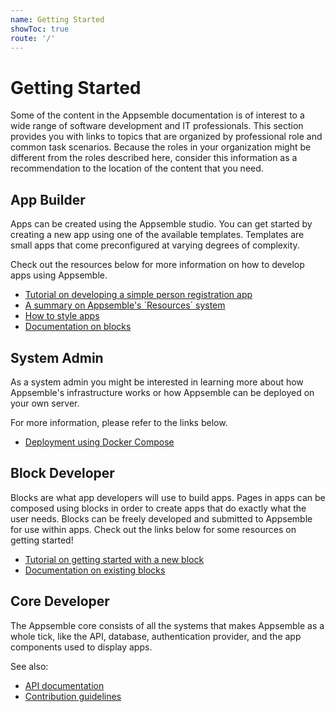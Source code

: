 ```yaml
---
name: Getting Started
showToc: true
route: '/'
---
```


# Getting Started

Some of the content in the Appsemble documentation is of interest to a wide range of software
development and IT professionals. This section provides you with links to topics that are organized
by professional role and common task scenarios. Because the roles in your organization might be
different from the roles described here, consider this information as a recommendation to the
location of the content that you need.

## App Builder

Apps can be created using the Appsemble studio. You can get started by creating a new app using one
of the available templates. Templates are small apps that come preconfigured at varying degrees of
complexity.

Check out the resources below for more information on how to develop apps using Appsemble.

- [Tutorial on developing a simple person registration app](app-development)
- [A summary on Appsemble's ´Resources´ system](appsemble-resources)
- [How to style apps](theming)
- [Documentation on blocks](blocks)

## System Admin

As a system admin you might be interested in learning more about how Appsemble's infrastructure
works or how Appsemble can be deployed on your own server.

For more information, please refer to the links below.

- [Deployment using Docker Compose](deployment-using-docker-compose)

## Block Developer

Blocks are what app developers will use to build apps. Pages in apps can be composed using blocks in
order to create apps that do exactly what the user needs. Blocks can be freely developed and
submitted to Appsemble for use within apps. Check out the links below for some resources on getting
started!

- [Tutorial on getting started with a new block](developing-blocks)
- [Documentation on existing blocks](blocks)

## Core Developer

The Appsemble core consists of all the systems that makes Appsemble as a whole tick, like the API,
database, authentication provider, and the app components used to display apps.

See also:

- [API documentation](https://appsemble.app/api-explorer)
- [Contribution guidelines](https://gitlab.com/appsemble/appsemble/blob/master/CONTRIBUTING.md)
